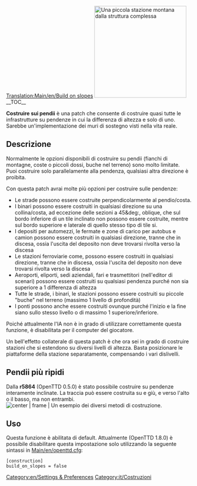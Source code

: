 [[Translation:Main/en/Build on slopes]]{{en/-}}
[[File:en/build-on-slopes.png|center|frame|right|250px|Una piccola stazione montana dalla struttura complessa]]
__TOC__

'''Costruire sui pendii''' è una patch che consente di costruire quasi tutte le infrastrutture su pendenze in cui la differenza di altezza e solo di uno. Sarebbe un'implementazione dei muri di sostegno visti nella vita reale.

== Descrizione ==
Normalmente le opzioni disponibili di costruire su pendii (fianchi di montagne, coste o piccoli dossi, buche nel terreno) sono molto limitate. Puoi costruire solo parallelamente alla pendenza, qualsiasi altra direzione è proibita.

Con questa patch avrai molte più opzioni per costruire sulle pendenze:

* Le strade possono essere costruite perpendicolarmente al pendio/costa.
* I binari possono essere costruiti in qualsiasi direzione su una collina/costa, ad eccezione delle sezioni a 45&deg:, oblique, che sul bordo inferiore di un tile inclinato non possono essere costruite, mentre sul bordo superiore e laterale di quello stesso tipo di tile si.
* I depositi per automezzi, le fermate e zone di carico per autobus e camion possono essere costruiti in qualsiasi direzione, tranne che in discesa, ossia l'uscita del deposito non deve trovarsi rivolta verso la discesa
* Le stazioni ferroviarie come, possono essere costruiti in qualsiasi direzione, tranne che in discesa, ossia l'uscita del deposito non deve trovarsi rivolta verso la discesa
* Aeroporti, eliporti, sedi aziendali, fari e trasmettitori (nell'editor di scenari) possono essere costruiti su qualsiasi pendenza purché non sia superiore a 1 differenza di altezza
* Tutte le strade, i binari, le stazioni possono essere costruiti su piccole "buche" nel terreno (massimo 1 livello di profondità)
* I ponti possono anche essere costruiti ovunque purché l'inizio e la fine siano sullo stesso livello o di massimo 1 superiore/inferiore.

Poiché attualmente l'IA non è in grado di utilizzare correttamente questa funzione, è disabilitata per il computer del giocatore.

Un bell'effetto collaterale di questa patch è che ora sei in grado di costruire stazioni che si estendono su diversi livelli di altezza. Basta posizionare le piattaforme della stazione separatamente, compensando i vari dislivelli. 

==Pendii più ripidi==
Dalla '''r5864''' (OpenTTD 0.5.0) è stato possibile costruire su pendenze interamente inclinate. La traccia può essere costruita su e giù, e verso l'alto o il basso, ma non entrambi.
[[File:en/Steeperslopesexample.png| center | frame | Un esempio dei diversi metodi di costruzione.]]

== Uso ==
Questa funzione è abilitata di default. Attualmente (OpenTTD 1.8.0) è possibile disabilitare questa impostazione solo utilizzando la seguente sintassi in [[Main/en/openttd.cfg]]:

<pre>
[construction]
build_on_slopes = false
</pre>

[[Category:en/Settings & Preferences]]
[[Category:it/Costruzioni]]